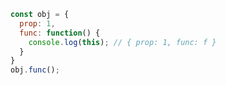 ```js
const obj = {
  prop: 1,
  func: function() {
    console.log(this); // { prop: 1, func: f }
  }
}
obj.func();
```
